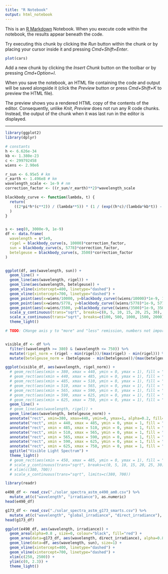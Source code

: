 ```yaml
---
title: "R Notebook"
output: html_notebook
---
```


This is an [R Markdown](http://rmarkdown.rstudio.com) Notebook. When you execute code within the notebook, the results appear beneath the code. 

Try executing this chunk by clicking the *Run* button within the chunk or by placing your cursor inside it and pressing *Cmd+Shift+Enter*. 

```r
plot(cars)
```

Add a new chunk by clicking the *Insert Chunk* button on the toolbar or by pressing *Cmd+Option+I*.

When you save the notebook, an HTML file containing the code and output will be saved alongside it (click the *Preview* button or press *Cmd+Shift+K* to preview the HTML file). 

The preview shows you a rendered HTML copy of the contents of the editor. Consequently, unlike *Knit*, *Preview* does not run any R code chunks. Instead, the output of the chunk when it was last run in the editor is displayed.


---


```r
library(ggplot2)
library(dplyr)
```

```r
# constants
h <- 6.626e-34
kb <- 1.380e-23
c <- 299792458
wiens <- 2.90e6

r_sun <- 6.95e5 # km
r_earth <- 1.496e8 # km
wavelength_scale <- 1e-9 # nm
correction_factor <- ((r_sun/r_earth)**2)*wavelength_scale

blackbody_curve <- function(lambda, t) {
  return(
    ((2*pi*h*(c**2)) / (lambda**5)) * (1 / (exp((h*c)/(lambda*kb*t)) - 1))
  )
}


s <- seq(0, 3000e-9, 1e-9)
df <- data.frame(
  wavelength = s*1e9,
  rigel = blackbody_curve(s, 10000)*correction_factor,
  sun = blackbody_curve(s, 5778)*correction_factor,
  betelgeuse = blackbody_curve(s, 3500)*correction_factor
)


ggplot(df, aes(wavelength, sun)) + 
  geom_line() + 
  geom_line(aes(wavelength, rigel)) +
  geom_line(aes(wavelength, betelgeuse)) + 
  geom_vline(xintercept=400, linetype="dashed") +
  geom_vline(xintercept=700, linetype="dashed") +
  geom_point(aes(x=wiens/10000, y=blackbody_curve((wiens/10000)*1e-9, 10000)*correction_factor)) +
  geom_point(aes(x=wiens/5778, y=blackbody_curve((wiens/5778)*1e-9, 5778)*correction_factor)) +
  geom_point(aes(x=wiens/3500, y=blackbody_curve((wiens/3500)*1e-9, 3500)*correction_factor)) +
  scale_y_continuous(trans="sqrt", breaks=c(0, 5, 10, 15, 20, 25, 30), limits=c(0, 30)) + 
  scale_x_continuous(trans="sqrt", breaks=c(100, 500, 1000, 1500, 2000), limits=c(50, 2000)) +
  theme_light()


```


```r

# TODO: CHange axis y to "more" and "less" remission, numbers not important


visible_df <- df %>% 
  filter((wavelength >= 380) & (wavelength <= 750)) %>%
  mutate(rigel_norm = (rigel - min(rigel))/(max(rigel) - min(rigel))) %>%
  mutate(betelgeuse_norm = (betelgeuse - min(betelgeuse))/(max(betelgeuse) - min(betelgeuse)))

ggplot(visible_df, aes(wavelength, rigel_norm)) + 
  # geom_rect(aes(xmin = 380, xmax = 440, ymin = 0, ymax = 1), fill = "purple", alpha = 0.1) +
  # geom_rect(aes(xmin = 440, xmax = 485, ymin = 0, ymax = 1), fill = "blue", alpha = 0.1) +
  # geom_rect(aes(xmin = 485, xmax = 510, ymin = 0, ymax = 1), fill = "cyan", alpha = 0.1) +
  # geom_rect(aes(xmin = 510, xmax = 565, ymin = 0, ymax = 1), fill = "green", alpha = 0.1) +
  # geom_rect(aes(xmin = 565, xmax = 590, ymin = 0, ymax = 1), fill = "yellow", alpha = 0.1) +
  # geom_rect(aes(xmin = 590, xmax = 625, ymin = 0, ymax = 1), fill = "orange", alpha = 0.1) +
  # geom_rect(aes(xmin = 625, xmax = 750, ymin = 0, ymax = 1), fill = "red", alpha = 0.1) +
  geom_line() + 
  # geom_line(aes(wavelength, rigel)) +
  geom_line(aes(wavelength, betelgeuse_norm)) +
  annotate("rect", xmin=380, xmax=440, ymin=0, ymax=1, alpha=0.2, fill="purple") +
  annotate("rect", xmin = 440, xmax = 485, ymin = 0, ymax = 1, fill = "blue", alpha = 0.2) +
  annotate("rect", xmin = 485, xmax = 510, ymin = 0, ymax = 1, fill = "cyan", alpha = 0.2) +
  annotate("rect", xmin = 510, xmax = 565, ymin = 0, ymax = 1, fill = "green", alpha = 0.2) +
  annotate("rect", xmin = 565, xmax = 590, ymin = 0, ymax = 1, fill = "yellow", alpha = 0.2) +
  annotate("rect", xmin = 590, xmax = 625, ymin = 0, ymax = 1, fill = "orange", alpha = 0.2) +
  annotate("rect", xmin = 625, xmax = 750, ymin = 0, ymax = 1, fill = "red", alpha = 0.2) +
  ggtitle("Visible Light Spectrum") +
  theme_light()
  # geom_rect(aes(xmin = 450, xmax = 485, ymin = 0, ymax = 1), fill = "blue", alpha = 0.1)
  # scale_y_continuous(trans="sqrt", breaks=c(0, 5, 10, 15, 20, 25, 30), limits=c(0, 30)) + 
  # xlim(c(380, 700))
  # scale_x_continuous(trans="sqrt", limits=c(380, 700))
```







```r
library(readr)
```

```r
e490_df <- read_csv("./solar_spectra_astm_e490_am0.csv") %>% 
  mutate_at(c("wavelength", "irradiance"), as.numeric)
head(e490_df)
```


```r
g173_df <- read_csv("./solar_spectra_astm_g173_smarts.csv") %>% 
  mutate_at(c("wavelength", "global_irradiance", "direct_irradiance"), as.numeric)
head(g173_df)
```


```r
ggplot(e490_df, aes(wavelength, irradiance)) + 
  geom_area(alpha=0.8 , size=0, colour="black", fill="red") +
  geom_area(data=g173_df, aes(wavelength, direct_irradiance), alpha=0.8 , size=0, colour="black", fill="blue") + 
  geom_line(data=df, aes(wavelength, sun), size=1) +
  geom_vline(xintercept=400, linetype="dashed") +
  geom_vline(xintercept=700, linetype="dashed") +
  xlim(c(250, 2500)) +
  ylim(c(0, 2.3)) +
  theme_light()
```


```r
```


```r

```










